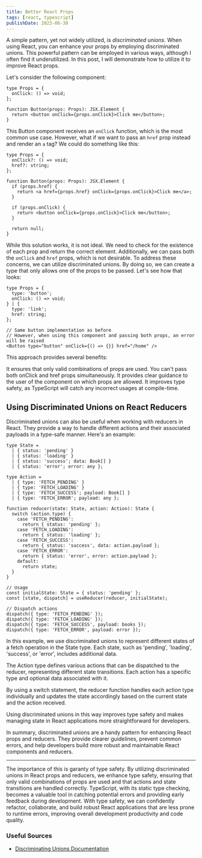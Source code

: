 ```yaml
---
title: Better React Props
tags: [react, typescript]
publishDate: 2023-06-30
---
```


A simple pattern, yet not widely utilized, is _discriminated unions_. When using React, you can enhance your props by employing discriminated unions. This powerful pattern can be employed in various ways, although I often find it underutilized. In this post, I will demonstrate how to utilize it to improve React props.

Let's consider the following component:

```tsx
type Props = {
  onClick: () => void;
};

function Button(props: Props): JSX.Element {
  return <button onClick={props.onClick}>Click me</button>;
}
```

This Button component receives an `onClick` function, which is the most common use case. However, what if we want to pass an `href` prop instead and render an `a` tag? We could do something like this:

```tsx
type Props = {
  onClick?: () => void;
  href?: string;
};

function Button(props: Props): JSX.Element {
  if (props.href) {
    return <a href={props.href} onClick={props.onClick}>Click me</a>;
  }

  if (props.onClick) {
    return <button onClick={props.onClick}>Click me</button>;
  }

  return null;
}
```

While this solution works, it is not ideal. We need to check for the existence of each prop and return the correct element. Additionally, we can pass both the `onClick` and `href` props, which is not desirable. To address these concerns, we can utilize discriminated unions. By doing so, we can create a type that only allows one of the props to be passed. Let's see how that looks:

```tsx
type Props = {
  type: 'button';
  onClick: () => void;
} | {
  type: 'link';
  href: string;
};

// Same button implementation as before
// However, when using this component and passing both props, an error will be raised
<Button type="button" onClick={() => {}} href="/home" />

```
This approach provides several benefits:

It ensures that only valid combinations of props are used. You can't pass both onClick and href props simultaneously.
It provides clear guidance to the user of the component on which props are allowed.
It improves type safety, as TypeScript will catch any incorrect usages at compile-time.


## Using Discriminated Unions on React Reducers

Discriminated unions can also be useful when working with reducers in React. They provide a way to handle different actions and their associated payloads in a type-safe manner. Here's an example:

```tsx
type State =
  | { status: 'pending' }
  | { status: 'loading' }
  | { status: 'success'; data: Book[] }
  | { status: 'error'; error: any };

type Action =
  | { type: 'FETCH_PENDING' }
  | { type: 'FETCH_LOADING' }
  | { type: 'FETCH_SUCCESS'; payload: Book[] }
  | { type: 'FETCH_ERROR'; payload: any };

function reducer(state: State, action: Action): State {
  switch (action.type) {
    case 'FETCH_PENDING':
      return { status: 'pending' };
    case 'FETCH_LOADING':
      return { status: 'loading' };
    case 'FETCH_SUCCESS':
      return { status: 'success', data: action.payload };
    case 'FETCH_ERROR':
      return { status: 'error', error: action.payload };
    default:
      return state;
  }
}

// Usage
const initialState: State = { status: 'pending' };
const [state, dispatch] = useReducer(reducer, initialState);

// Dispatch actions
dispatch({ type: 'FETCH_PENDING' });
dispatch({ type: 'FETCH_LOADING' });
dispatch({ type: 'FETCH_SUCCESS', payload: books });
dispatch({ type: 'FETCH_ERROR', payload: error });
```
In this example, we use discriminated unions to represent different states of a fetch operation in the State type. Each state, such as 'pending', 'loading', 'success', or 'error', includes additional data.

The Action type defines various actions that can be dispatched to the reducer, representing different state transitions. Each action has a specific type and optional data associated with it.

By using a switch statement, the reducer function handles each action type individually and updates the state accordingly based on the current state and the action received.

Using discriminated unions in this way improves type safety and makes managing state in React applications more straightforward for developers.

In summary, discriminated unions are a handy pattern for enhancing React props and reducers. They provide clearer guidelines, prevent common errors, and help developers build more robust and maintainable React components and reducers.

---
The importance of this is garanty of type safety. By utilizing discriminated unions in React props and reducers, we enhance type safety, ensuring that only valid combinations of props are used and that actions and state transitions are handled correctly. TypeScript, with its static type checking, becomes a valuable tool in catching potential errors and providing early feedback during development. With type safety, we can confidently refactor, collaborate, and build robust React applications that are less prone to runtime errors, improving overall development productivity and code quality.


### Useful Sources 
- [Discriminating Unions Documentation](https://www.typescriptlang.org/docs/handbook/unions-and-intersections.html#discriminating-unions)
